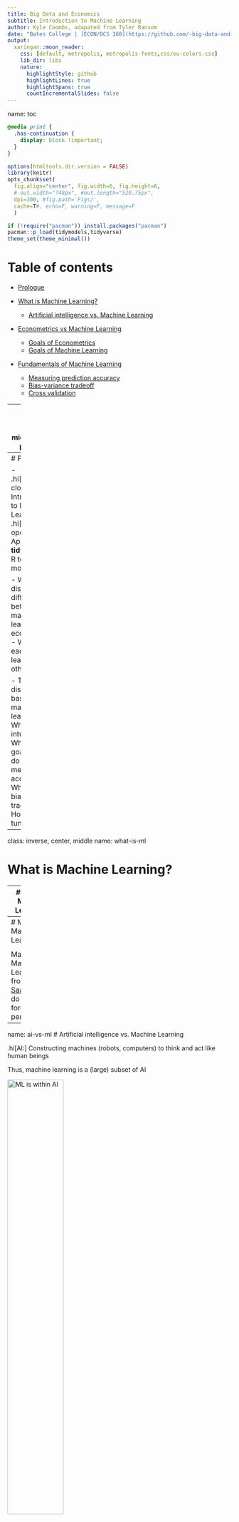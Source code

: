 ```yaml
---
title: Big Data and Economics
subtitle: Introduction to Machine Learning
author: Kyle Coombs, adapated from Tyler Ransom
date: "Bates College | [ECON/DCS 368](https://github.com/-big-data-and-economics)"
output:
  xaringan::moon_reader:
    css: [default, metropolis, metropolis-fonts,css/ou-colors.css] 
    lib_dir: libs
    nature:
      highlightStyle: github
      highlightLines: true
      highlightSpans: true
      countIncrementalSlides: false
---
```

name: toc

```css
@media print {
  .has-continuation {
    display: block !important;
  }
}
```

```r
options(htmltools.dir.version = FALSE)
library(knitr)
opts_chunk$set(
  fig.align="center", fig.width=6, fig.height=6, 
  # out.width="748px", #out.length="520.75px",
  dpi=300, #fig.path='Figs/',
  cache=T#, echo=F, warning=F, message=F
  )

if (!require("pacman")) install.packages("pacman")
pacman::p_load(tidymodels,tidyverse)
theme_set(theme_minimal())
```

# Table of contents

- [Prologue](#prologue)

- [What is Machine Learning?](#what-is-ml)
  - [Artificial intelligence vs. Machine Learning](#ai-vs-ml)

- [Econometrics vs Machine Learning](#econometrics-vs-ml)
  - [Goals of Econometrics](#goals-of-econometrics)
  - [Goals of Machine Learning](#goals-of-machine-learning)
  
- [Fundamentals of Machine Learning](#fundamentals-of-ml)
  - [Measuring prediction accuracy](#measuring-prediction-accuracy)
  - [Bias-variance tradeoff](#bias-variance-tradeoff)
  - [Cross validation](#cross-validation)

---
class: inverse, center, middle
name: prologue 

# Prologue

---
# Prologue

- .hi[Computers closed:] Introduction to Machine Learning
- .hi[Computers open:] Application of **tidymodels** in R to train ML models

- We'll discuss the differences between machine learning and econometrics
  - What can each camp learn from the other?

- Today we'll discuss the basics of machine learning
  - What is the intuition?
  - What are the goals? How do we measure accuracy?
  - What is the bias-variance tradeoff?
  - How do we tune models?

---
class: inverse, center, middle
name: what-is-ml

# What is Machine Learning?

---
# What is Machine Learning?

.hi[ML:] Allowing computers to learn for themselves without being explicitly programmed

* .hi[USPS:] Computers read handwritten addresses and sort mail accordingly
* .hi[Google:] AlphaGo, AlphaZero (computers that are world-class chess, go players)
* .hi[Apple/Amazon/Microsoft:] Siri, Alexa, Cortana voice assistants understand speech
* .hi[Facebook:] automatically finds and tags faces in a photo

In each of the above examples, the machine is "learning" to do something only humans had previously been able to do

Put differently, the machine was not programmed to read numbers or recognize voices -- it was given a bunch of examples of numbers and human voices and came up with a way to predict what's a number or a voice and what isn't

---
# Map of Machine Learning

<div align="center">
<img src="imgs/mksaad_ml_models.jpg" alt='Map of Machine Learning from Motaz Saad' width='50%' height='50%'>
</div>

Map of Machine Learning from [Motaz Saad](https://mksaad.wordpress.com/2019/12/07/the-map-of-the-machine-learning-world/). We'll do trees, forests, and penalization!

---
name: ai-vs-ml
# Artificial intelligence vs. Machine Learning

.hi[AI:] Constructing machines (robots, computers) to think and act like human beings

Thus, machine learning is a (large) subset of AI

<div align="center">
<img src="imgs/mksaad_ai_to_ml.jpg" alt='ML is within AI' width='50%' height='50%'>
</div>

Map of AI to Machine Learning from [Motaz Saad](https://mksaad.wordpress.com/2019/12/07/the-map-of-the-machine-learning-world/). 

---
class: inverse, center, middle
name: econometrics-vs-ml

# Econometrics vs. Machine Learning

---

# Econometrics vs. Machine Learning

* .hi[Econometrics] is all about understanding the causal relationship between a policy variable $x$ and an outcome $y$

* .hi[Machine Learning] is all about maximizing out-of-sample prediction

* .hi[Econometrics] is all about finding $\hat{\beta}$

* .hi[Machine Learning] is all about finding $\hat{y}$


---
# Important questions

- How we can combine the tools of economic theory, econometrics, and ML to build better empirical economic models?

    - Answers come from various lectures given by [Susan Athey](https://www.gsb.stanford.edu/faculty-research/faculty/susan-athey), who is an economics professor at Stanford and who is the foremost expert in these matters 
    
    - A nice podcast on the topic is available [here (11/16/2012 episode)](https://itunes.apple.com/us/podcast/uw-cse-colloquia-university-washington-computer-science/id431501588?mt=2&i=1000124767619)

- In what ways do econometrics and machine learning differ? 

    - It helps to lay out exactly what the strengths of limitations of each approach is, so that we know what the comparative advantage is of each

- Why is it important to be aware of so-called "data fallacies"?

---
# Data Fallacies
Let's briefly discuss the following Data Fallacies (full content available [here](https://www.geckoboard.com/learn/data-literacy/statistical-fallacies/#.Ws0BvOgbNmM), download a [PDF](https://www.geckoboard.com/assets/data-fallacies-to-avoid.pdf) of the image below)

.center[
```r
knitr::include_graphics("imgs/dataLiteracy.jpg")
```
]

---
# Importance of data

- In social science (and business) settings, we are typically interested in understanding various phenomena

    * Will improving a neighborhood improve people's chances of escaping poverty?

    * Will increasing the minimum wage increase unemployment? 
      - What about an increase to the Earned Income Tax Credit?

    * How does reducing the price of healthcare change health outcomes?

- We can try to answer these questions using economic theory

- But in many cases theory only predicts a sign, not a magnitude

---
# Types of variables

There are typically three .hi[types of variables] available to us in any kind of data set:
1. Outcome variable
    * It is the variable we are trying to explain (earnings, employment, job applications, physical health, etc.)
2. Treatment variable
    * It is a variable that can be changed by a policymaker to affect outcomes (minimum wage, class size, insurance, etc.)
3. Control variables
    * These are variables that explain outcomes, but that cannot be changed by a policymaker (e.g. demographic variables, longstanding cultural traditions, medical technology etc.)

<!-- ---
# Types of data sets

Whether your data set is big or small, there are three main .hi[types of data sets]:

1. Observational data
    * Data is collected without any attempt to modify the treatment variable. We see the world "as it is." All variation in the treatment variable is non-random
2. Quasi-experimental data
    * Observational data, but where we observe some additional variables that are randomly (or as-if randomly) assigned, but not by the data collector
3. Experimental data
    * Data collected where data collector personally manipulates the treatment variable(s). In a *randomized experiment*, units of observation are randomly assigned to various levels of treatment -->

---
# Scarcity of high-quality data

How ubiquitous are the three types of data?

* .hi[Observational data] is by far the most common type of data. Why? because it's much easier to collect: we simply need to measure the variables we're interested in. And observational data can be used for many different purposes

* .hi[Quasi-experimental data] is the next most common type. This is observational data, but restricted to instances where there are some randomly or quasi-randomly assigned variable(s) available

* .hi[Experimental data] is least common, simply because it costs money to run an experiment, and typically the experiment is used to analyze a specific question, and can't easily be used to answer other questions

Which fallacies is machine learning good at addressing? Which fallacies is econometrics good at addressing?

---
name: goals-of-econometrics
# Goal of econometrics

The goal of econometrics is to make counterfactual predictions:

- What *would happen* to a child's test scores if she were assigned to a smaller class?

- What *would happen* to a child's lifetime earnings if she were moved to a higher mobility neighborhood? 

- What *would happen* to labor supply if the earned income tax credit were increased?

- Other ideas?

---
# Goal of econometrics (cont'd)

- We don't get to observe the world under these alternative policies, so we can't simply find the answers in the data

- Knowing the counterfactual requires being able to measure a .hi[causal effect]

    - i.e. "the goal of econometrics is to find $\hat{\beta}$" where here we mean $\hat{\beta}$ to be the causal impact of $X$ on $y$
    
- Being able to measure a causal effect requires making assumptions. That's what economics is all about!

---
# Ways to measure causal effects (cont'd)

--

1. Field experiments (i.e. collect experimental data)
    * Causal effects immediately visible due to experimental design

2. "Reduced form" methods using quasi-experimental or observational data
    * These methods include instrumental variables, regression discontinuity, and difference-in-differences (among others)
    * The goal is to separate "good" variation (i.e. randomness in the instrument or randomness in the cutoff) from "bad" variation (non-random variation in treatment)

3. Structural models using observational data
    * Make assumptions (e.g. profit maximization, rational decision-making)
    * Estimate primitives of an economic model (e.g. preferences, production fn.)
    * Use the estimated primitives to predict what would happen under a counterfactual scenario

---
# Primary statistical concern of 'metrics

- The primary statistical concern of econometrics is sampling error

    - In other words, the goal is to quantify the uncertainty around $\hat{\beta}$ due to randomness in the sampling of the population 
    
    - This is the infamous standard error that econometricians obsess over

- One wild thing about econometrics is that there is no format attention paid to model misspecification error! 

    - The functional form and specification of the model are assumed to be 100% correct, such that the only error that remains is the sampling error
    
    - Sampling error is what generates the standard errors that we use in our hypothesis testing

---
name: goals-of-ml
# Goal of machine learning

- In contrast, the goal of machine learning is to come up with the best possible out-of-sample prediction 

    - Or the primary concern of machine learning being $\hat{y}$

- To get this prediction, a lot of effort is spent on validating many possible models

- However, if the world changes in a fundamental way, the trained predictive model is no longer useful!


---
# Primary statistical concern of ML

- The primary statistical concern of machine learning is model misspecification error 

- The goal is to make sure that the best prediction is had by tuning and validating many different kinds of models 

- This is what machine learning practitioners obsess about
  
- Concepts:

  - .hi[regularization] (i.e. penalizing overly complex models)
  - .hi[prediction accuracy] (i.e. how well does the model predict out-of-sample)
  - the .hi[bias-variance tradeoff] (i.e. the tradeoff between overly simple and overly complex models)
  - .hi[cross-validation] (i.e. tuning parameters to maximize out-of-sample fit)

---
# 'metrics and ML can learn from each other

| Econometrics                                                 | Machine Learning |
|--------------------------------------------------------------|------------------|
| Less emphasis on standard errors, more emphasis on model misspecification and model selection | Find ways to obtain causal estimates from observational data that still predict well out-of-sample |
| Do more model validation (e.g. [Delavande and Zafar, 2019](https://www.journals.uchicago.edu/doi/abs/10.1086/701808))    | Figure out how to implement methods like instrumental variables in machine learning models |
| Use more types of data   | (e.g. better click prediction leveraging quasi-experimental or experimental data) |
| Test assumptions that come baked-in to models                |  |

(Each cell is what the one field can learn from the other)

---
# Machine learning methods in economics

- .hi[Regression penalization]: which of all these variables do I put in my regression?
  - .hi[LASSO:] penalizes the sum of the absolute values of coefficients in model
  - .hi[Ridge:] penalizes the sum of the squared values of coefficients in model
  - Example: [Derenoncourt (2022)](https://pubs.aeaweb.org/doi/pdfplus/10.1257/aer.20200002) predicts historical Black migration patterns to estimate the effect of the Great Migration on upward mobility in black communities

- .hi[Decision trees]: which variables give me the best prediction?
  - .hi[Random Forests]: (roughly) aggregate your trees to get better predictions
  - Example: [Kleinberg et al. (2018)](https://academic.oup.com/qje/article-abstract/133/1/237/4095198) use trees + qausirandom assignment of judges to predict optimal bail decisions that minimize crime to assess "mistakes" by judges

- .hi[Causal Forests]: split the sample to see how varied the causal effects of a treatment are?
  - Extension of random forests to causal inference
  - Sometimes leverages .hi[bootstrapping]
  - Example: [Jon Davis and Sara Heller (2017)](https://www.aeaweb.org/articles?id=10.1257/aer.p20171000) estimate how treatment effects vary for at-risk youth in a summer job program

---
class: inverse, center, middle
name: fundamentals-of-ml

# Fundamentals of Machine Learning


---
# Objective of Machine Learning
The fundamental objective is to maximize out-of-sample "fit"

* But how is this possible given that -- by definition -- we don't see what's not in our sample?

* The solution is to choose functions that predict well in-sample, but penalize them from being too complex

* .hi[Regularization] is the tool by which in-sample fit is penalized, i.e. regularization prevents overly complex functions from being chosen by the algorithm

* .hi[Overfitting] is when we put too much emphasis on in-sample fit, leading us to make poor out-of-sample fit

---
# Not the objective of ML

<div align="center">
<img src="imgs/xkcd_ml_system.png" alt='' width='50%' height='50%'>
</div>

Taken from the always poignant [XKCD](https://xkcd.com/1838/). Sometimes it's hard to tell what's going on inside the black box!


---
# Elements of Machine Learning

1. Loss function (this is how one measures how well a particular algorithm predicts in- or out-of-sample)
2. Algorithm (a way to generate prediction rules in-sample that can generate to out-of-sample)
3. Training data (the sample on which the algorithm estimates)
4. Validation data (the sample on which algorithm tuning occurs)
5. Test data (the "out-of-sample" data which is used to measure predictive power on unseen cases)

The algorithm typically comes with .hi[tuning parameters] which are ways to regularize the in-sample fit

.hi[Cross-validation] is how tuning parameters are chosen

---
# Example

* Suppose you want to predict adulthood earnings 

* You have a large number of relevant variables

* What would you do?

    * You would want to have a model that can detect non-linear relationships (like a USPS handwriting reader)
    
    * You would also want to have a model that you can tractably estimate
    
    * And a model that will predict well out-of-sample

---
# Option 1: separate dummies for people

* In this scenario, you run `feols(log(earnings) ~ as.factor(person))`

* What you get is a separate adulthood earnings prediction for every single person

* But what to do when given a new person that's not in the sample?

    * Which person in the sample is the one you should use for prediction?

* The resulting prediction will have horrible out-of-sample fit, even though it has perfect in-sample fit

* This is a classic case of .hi[overfitting]

* We say that this prediciton has .hi[high variance] (i.e. the algorithm thinks random noise is something that is important to the model)


---
# Option 2: as a function of social mobility

* Let's use the social mobility of those born in 25th percentile! 

* In this scenario, you simply run `lm(log(earnings) ~ kfr_p25)`

* When given a new person with a given `kfr_p25`, you will only look at the mobility of children growing up at 25th percentile

* This algorithm will result in .hi[underfitting] because the functional form and features it uses for prediction are too simplistic

* We say that this prediction has .hi[high bias] (i.e. the algorithm does not think enough variation is important to the model)

---
name: bias-variance-tradeoff
# Bias-variance tradeoff

The .hi[bias-variance tradeoff] refers to the fact that we need to find a model that is complex enough to generalize to new datasets, but is simple enough that it doesn't "hallucinate" random noise as being important

The way to optimally trade off bias and variance is via .hi[regularization]

---
# Visualizing the bias-variance tradeoff

The following graphic from p. 194 of Hastie, Tsibshirani, and Friedman's *Elements of Statistical Learning* illustrates this tradeoff:

.center[
```r
knitr::include_graphics("imgs/biasVarianceHTFp194.png")
```
]

---
name: measuring-prediction-accuracy
# Measuring prediction accuracy

#### Measuring prediction accuracy when $y$ is continuous

\begin{align*}
\text{Mean Squared Error (MSE)} &= \frac{1}{N}\sum_i (y_i - \hat{y}_i)^2 \\
\text{Root Mean Squared Error (RMSE)} &= \sqrt{\frac{1}{N}\sum_i (y_i - \hat{y}_i)^2} \\
\text{Mean Absolute Error (MAE)} &= \frac{1}{N}\sum_i \left|y_i - \hat{y}_i\right|
\end{align*}
where $N$ is the sample size

--

#### Measuring prediction accuracy when $y$ is binary

The .hi[confusion matrix] which compares how often $y$ and $\hat{y}$ align (i.e. for what fraction of cases $\hat{y} = 0$ when $y = 0$)

Example confusion matrix

|   |  $\hat{y}$ |   | 
|--|--|--|
|  $y$ |  0 |  1 | 
|  0 |  True negative |  False positive | 
|  1 |  False negative |  True positive | 


---
# Using the confusion matrix

|   |  $\hat{y}$ |   | 
|--|--|--|
|  $y$ |  0 |  1 | 
|  0 |  True negative |  False positive | 
|  1 |  False negative |  True positive | 

Where are Type I and Type II errors in a confusion matrix?

--
- .hi[Type I error]: false positive (i.e. $\hat{y} = 1$ when $y = 0$)
- .hi[Type II error]: false negative (i.e. $\hat{y} = 0$ when $y = 1$)

The three most commonly used quantities that are computed from the confusion matrix are:

1. .hi[sensitivity or recall:] fraction of $y = 1$ have $\hat{y} = 1$ ? (What is the true positive rate?)
2. .hi[specificity:] fraction of $y = 0$ have $\hat{y} = 0$ ? (What is the true negative rate?)
3. .hi[precision:] fraction of $\hat{y} = 1$ have $y = 1$ ? (What is the rate at which positive predictions are true?)

The goal is to trade off Type I and Type II errors in classification

---
# F1 score
The .hi[F1 score] is the most common way to quantify the tradeoff between Type I and Type II errors

\begin{align*}
F1 &= \frac{2}{\frac{1}{\text{recall}} + \frac{1}{\text{precision}}}
\end{align*}

- $F1 \in [0,1]$ with 1 being best

- It is the harmonic mean of recall and precision

- There are a bunch of other quantities that one could compute from the confusion matrix, but we won't cover any of those

---
# Why use the confusion matrix?

- We do not want to "game" our accuracy measure by always predicting "negative" (or always predicting "positive")

- Consider the case of classifying emails as "spam" or "ham"
  
  - There are few "spam" messages relative to "ham" messages
  
  - If only 1% of messages are spam, we don't want to say an algorithm is superior if it always predicts "ham" correctly, but does not pin down the 1% of spam

The F1 measure attempts to quantify the tradeoff between Type I and Type II errors (false negatives and false positives) that would be rampant if we were to always predict "ham" in the email example.


---
name: cross-validation
# Cross validation

How do we decide what level of complexity our algorithm should be, especially when we can't see out-of-sample?

The answer is we choose values of the .hi[tuning parameters] that maximize out-of-sample prediction 

For example:

- .hi[Decision Trees]: the maximum depth of the tree or the min. number of observations within leaves
- .hi[Regression penalization]: the $\lambda$ that comes in front of LASSO, Ridge, and elastic net regularization<sup>1</sup> 
  - LASSO:

\begin{align*}
  &\min_{\beta_1, \dots, \beta_K} \frac{1}{N} \left(\sum_{i=1}^N \left(y_i - \sum_{i=1}^K \beta_k X^k_i\right) \right)^2 + \lambda \sum_{i=1}^K  \left|\beta_k \right|
\end{align*}

- There are many, many more!

<sup>1</sup> This will make more sense later. 

---
# Splitting the sample
To peform cross-validation, one needs to split the sample. There are differing opinions:

Camp A ("Holdout")


1. Training data (~70%)
1. Test ("holdout") data (~30%)

Camp B ("Cross-validation")


1. Training data (~60%)
1. Validation data (~20%)
1. Test data (~20%)

This is related to bootstrapping! 

Sample is split randomly to how it was generated (e.g. if it's panel data, sample *units*, not observations)

It is ideal to follow the "Cross-validation" camp, but in cases where you don't have many observations (training examples), you may have to go the "Holdout" route.

---
# Test/train/hold-out in Kleinberg et al.

```r
knitr::include_graphics("imgs/test_vs_train_kleinberg.png")
```

This shows the way the New York City data were randomly partitioned to do ML predictions of optimal bail decisions using data of judicial decisions in New York City. Source: Kleinberg et al. (2019) "Human Decisions and Machine Predictions"

---
# k-fold cross-validation
Due to randomness in our data, it may be better to do the cross validation multiple times. To do so, we take the 80% training-plus-validation sample and randomly divide it into the 60/20 components k number of times. Typically k is between 3 and 10. (See graphic below)


.center[
```r
knitr::include_graphics("imgs/k-foldCV.png")
```
]

In the extreme, one can do *nested* k-fold cross-validation, wherein the test set is shuffled some number of times and the k-fold CV is repeated each time. So we would end up with "3k" fold CV, for example. 

---
# Try a demo from ISLR

- Navigate to this website based on activities in [Introduction to Statistical Learning](https://emilhvitfeldt.github.io/ISLR-tidymodels-labs/08-tree-based-methods.html)

- The demo will help you work through how to use `tidymodels` to estimate different types of decision trees

- Some of it will be beyond what we covered
  - This is okay
  - You can still learn from trying it out

- You'll need to install the packages at the top of the demo before you can load them in (as always)

- The first example uses the Carseats data, which is a simulated dataset of sales of child car seats at 400 different stores

- Questions:
  - There's no data dictionary provided in the lab -- how could you find the data dictionary?
  - Go to it and read up on the variables -- any odd ones? (Note: One is old and has some unfortunate language)

---
# Try a demo on schooling data

- Navigate to [kaggle.com](kaggle.com) 
  - Create an account (should take 30 seconds)
  - Validate your email

- Then go to this [practice example](https://bcullen.rbind.io/post/2020-06-02-tidymodels-decision-tree-learning-in-r/) of Decision Trees by Brendan Cullen 

- You'll need to download the Oregon School test and train data from [Kaggle](https://www.kaggle.com/competitions/edld-654-spring-2020/data)
  - Stick them in a working directory for the demo and read them into R

- There may be some bumps to using this tutorial! Power through and learn by doing! 
  - You may need to install some packages (e.g. `rio`, `skimr`, etc.)

- **Note**: This is challenging; there is deprecated code and some datasets that are not available. 
  - You can learn by messing around, but it will be more challenging than the ISLR demo

---
class: inverse, center, middle

# Next lecture: Decision Trees and Judicial Decisions
<html><div style='float:left'></div><hr color='#EB811B' size=1px width=796px></html>

```r
infile=knitr::current_input() %>% str_replace(".Rmd", ".html")
#infile = list.files(pattern = '.html')
pagedown::chrome_print(input = infile, timeout = 100)
print(infile)
```



